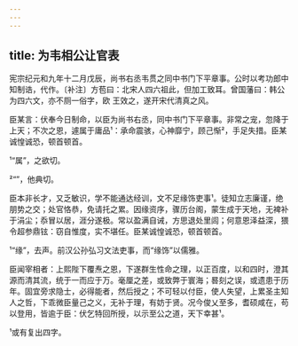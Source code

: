 ```yaml
---
---
---
```

title: 为韦相公让官表
---







宪宗纪元和九年十二月戊辰，尚书右丞韦贯之同中书门下平章事。公时以考功郎中知制诰，代作。〔补注〕方苞曰：北宋人四六祖此，但加工致耳。曾国藩曰：韩公为四六文，亦不厕一俗字，欧 王效之，遂开宋代清真之风。

臣某言：伏奉今日制命，以臣为尚书右丞，同中书门下平章事。非常之宠，忽降于上天；不次之恩，遽属于庸品¹：承命震骇，心神靡宁，顾己惭²，手足失措。臣某诚惶诚恐，顿首顿首。

¹“属”，之欲切。

²“”，他典切。

臣本非长才，又乏敏识，学不能通达经训，文不足缘饰吏事¹。徒知立志廉谨，绝朋势之交；处官恪恭，免请托之累。因缘资序，骤历台阁，蒙生成于天地，无裨补于涓尘；忝冒以居，涯分遂极。常以盈满自诫，方思退处里闾；何意恩泽益深，猥令超参鼎铉：窃自惟度，实不堪任。臣某诚惶诚恐，顿首顿首。

¹“缘”，去声。前汉公孙弘习文法吏事，而“缘饰”以儒雅。

臣闻宰相者：上熙陛下覆焘之恩，下遂群生性命之理，以正百度，以和四时，澄其源而清其流，统于一而应于万。毫厘之差，或致弊于寰海；晷刻之误，或遗患于历年。固宜旁求隐士，必得能者，然后授之；不可轻以付臣，使人失望，上累圣主知人之哲，下乖微臣量己之义，无补于理，有妨于贤。况今俊乂至多，耆硕咸在，苟以登用，皆逾于臣：伏乞特回所授，以示至公之道，天下幸甚¹。

¹或有复出四字。